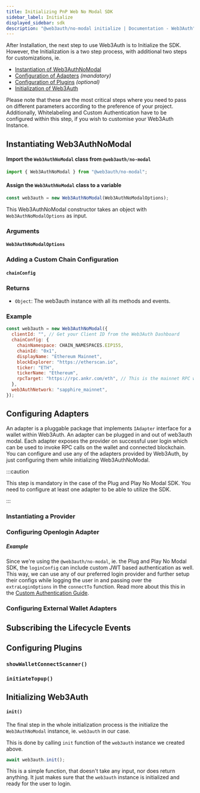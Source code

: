 ```yaml
---
title: Initializing PnP Web No Modal SDK
sidebar_label: Initialize
displayed_sidebar: sdk
description: "@web3auth/no-modal initialize | Documentation - Web3Auth"
---
```



After Installation, the next step to use Web3Auth is to Initialize the SDK. However, the Initialization is a two step process, with additional two
steps for customizations, ie.

- [Instantiation of Web3AuthNoModal](#instantiating-web3authcore)
- [Configuration of Adapters](#configuring-adapters) _(mandatory)_
- [Configuration of Plugins](#configuring-plugins) _(optional)_
- [Initialization of Web3Auth](#initializing-web3auth)

Please note that these are the most critical steps where you need to pass on different parameters according to the preference of your project.
Additionally, Whitelabeling and Custom Authentication have to be configured within this step, if you wish to customise your Web3Auth Instance.

## Instantiating Web3AuthNoModal

#### Import the `Web3AuthNoModal` class from `@web3auth/no-modal`

```javascript
import { Web3AuthNoModal } from "@web3auth/no-modal";
```

#### Assign the `Web3AuthNoModal` class to a variable

```javascript
const web3auth = new Web3AuthNoModal(Web3AuthNoModalOptions);
```

This Web3AuthNoModal constructor takes an object with `Web3AuthNoModalOptions` as input.

### Arguments

#### `Web3AuthNoModalOptions`

<Web3AuthNoModalOptions />

### Adding a Custom Chain Configuration

#### `chainConfig`

<ChainConfig />

### Returns

- `Object`: The web3auth instance with all its methods and events.

### Example

```javascript
const web3auth = new Web3AuthNoModal({
  clientId: "", // Get your Client ID from the Web3Auth Dashboard
  chainConfig: {
    chainNamespace: CHAIN_NAMESPACES.EIP155,
    chainId: "0x1",
    displayName: "Ethereum Mainnet",
    blockExplorer: "https://etherscan.io",
    ticker: "ETH",
    tickerName: "Ethereum",
    rpcTarget: "https://rpc.ankr.com/eth", // This is the mainnet RPC we have added, please pass on your own endpoint while creating an app
  },
  web3AuthNetwork: "sapphire_mainnet",
});
```

## Configuring Adapters

An adapter is a pluggable package that implements `IAdapter` interface for a wallet within Web3Auth. An adapter can be plugged in and out of web3auth
modal. Each adapter exposes the provider on successful user login which can be used to invoke RPC calls on the wallet and connected blockchain. You
can configure and use any of the adapters provided by Web3Auth, by just configuring them while initializing Web3AuthNoModal.

:::caution

This step is mandatory in the case of the Plug and Play No Modal SDK. You need to configure at least one adapter to be able to utilize the SDK.

:::

### Instantiating a Provider

<InstantiatingProvider />

### Configuring Openlogin Adapter

<OpenloginAdapterIntro />

##### Example

Since we're using the `@web3auth/no-modal`, ie. the Plug and Play No Modal SDK, the `loginConfig` can include custom JWT based authentication as well.
This way, we can use any of our preferred login provider and further setup their configs while logging the user in and passing over the
`extraLoginOptions` in the `connectTo` function. Read more about this this in the
[Custom Authentication Guide](/sdk/pnp/web/no-modal/custom-authentication).

<CustomAuthenticationCoreExample />

### Configuring External Wallet Adapters

<ExternalWalletAdapters />

## Subscribing the Lifecycle Events

<SubscribeEvents />

## Configuring Plugins

<PluginsIntro />

### `showWalletConnectScanner()`

<ShowWCScanner />

### `initiateTopup()`

<InitiateTopUp />

## Initializing Web3Auth

#### `init()`

The final step in the whole initialization process is the initialize the `Web3AuthNoModal` instance, ie. `web3auth` in our case.

This is done by calling `init` function of the `web3auth` instance we created above.

```javascript
await web3auth.init();
```

This is a simple function, that doesn't take any input, nor does return anything. It just makes sure that the `web3auth` instance is initialized and
ready for the user to login.
